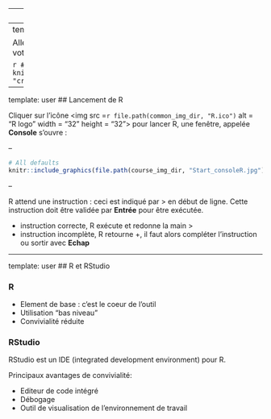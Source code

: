 
---
name: user
# Utiliser R 

---
template: user
## Installer R

Allez sur [http://cran.r-project.org/](http://cran.r-project.org/) et choisissez votre système d'exploitation


```r
# All defaults
knitr::include_graphics(file.path(course_img_dir, "cran.png"))
```
---
template: user
##  Lancement de R

Cliquer sur l'icône <img src =`r file.path(common_img_dir, "R.ico")` alt = "R logo" width = "32" height = "32"> pour lancer R, une fenêtre, appelée **Console** s'ouvre : 

--

```r
# All defaults
knitr::include_graphics(file.path(course_img_dir, "Start_consoleR.jpg"))
```

--

R attend une instruction : ceci est indiqué par > en début de ligne. Cette instruction doit être validée par **Entrée** pour être exécutée.

- instruction correcte, R exécute et redonne la main >
- instruction incomplète, R retourne $+$, il faut alors compléter l'instruction ou sortir avec **Echap**


---
template: user
## R et RStudio

### R 

- Element de base : c'est le coeur de l'outil 
- Utilisation "bas niveau"
- Convivialité réduite 

### RStudio

RStudio est un IDE (integrated development environment) pour R.

Principaux avantages de convivialité:

- Editeur de code intégré
- Débogage
- Outil de visualisation de l'environnement de travail